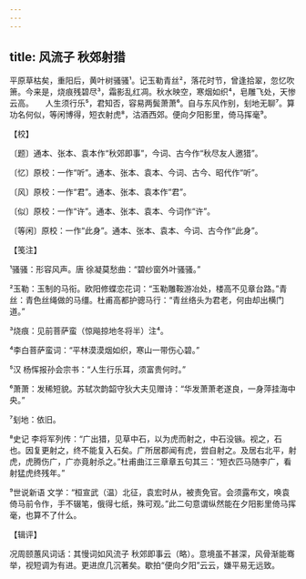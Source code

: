 ```yaml
---
---
---
```

title: 风流子 秋郊射猎
---







平原草枯矣，重阳后，黄叶树骚骚¹。记玉勒青丝²，落花时节，曾逢拾翠，忽忆吹箫。今来是，烧痕残碧尽³，霜影乱红凋。秋水映空，寒烟如织⁴，皂雕飞处，天惨云高。　　人生须行乐⁵，君知否，容易两鬓萧萧⁶。自与东风作别，刬地无聊⁷。算功名何似，等闲博得，短衣射虎⁸，沽酒西郊。便向夕阳影里，倚马挥毫⁹。





【校】


〔题〕通本、张本、袁本作“秋郊即事”，今词、古今作“秋尽友人邀猎”。

〔忆〕原校：一作“听”。通本、张本、袁本、今词、古今、昭代作“听”。

〔风〕原校：一作“君”。通本、张本、袁本作“君”。

〔似〕原校：一作“许”。通本、张本、袁本、今词作“许”。

〔等闲〕原校：一作“此身”。通本、张本、袁本、今词、古今作“此身”。





【笺注】


¹骚骚：形容风声。唐 徐凝莫愁曲：“碧纱窗外叶骚骚。”

²玉勒：玉制的马衔。欧阳修蝶恋花词：“玉勒雕鞍游冶处，楼高不见章台路。”青丝：青色丝绳做的马缰。杜甫高都护骢马行：“青丝络头为君老，何由却出横门道。”

³烧痕：见前菩萨蛮（惊飚掠地冬将半）注⁴。

⁴李白菩萨蛮词：“平林漠漠烟如织，寒山一带伤心碧。”

⁵汉 杨恽报孙会宗书：“人生行乐耳，须富贵何时。”

⁶萧萧：发稀短貌。苏轼次韵韶守狄大夫见赠诗：“华发萧萧老遂良，一身萍挂海中央。”

⁷刬地：依旧。

⁸史记 李将军列传：“广出猎，见草中石，以为虎而射之，中石没镞。视之，石也。因复更射之，终不能复入石矣。广所居郡闻有虎，尝自射之。及居右北平，射虎，虎腾伤广，广亦竟射杀之。”杜甫曲江三章章五句其三：“短衣匹马随李广，看射猛虎终残年。”

⁹世说新语 文学：“桓宣武（温）北征，袁宏时从，被责免官。会须露布文，唤袁倚马前令作，手不辍笔，俄得七纸，殊可观。”此二句意谓纵然能在夕阳影里倚马挥毫，也算不了什么。





【辑评】


况周颐蕙风词话：其慢词如风流子 秋郊即事云（略）。意境虽不甚深，风骨渐能骞举，视短调为有进。更进庶几沉著矣。歇拍“便向夕阳”云云，嫌平易无远致。